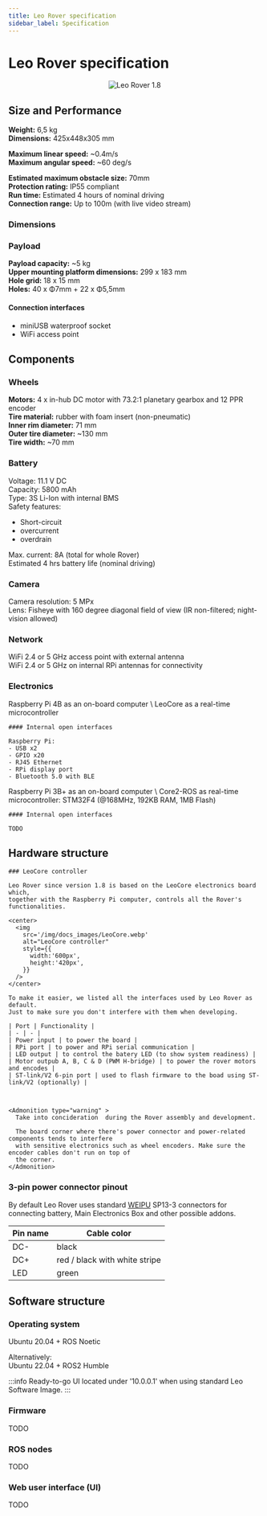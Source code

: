 ```yaml
---
title: Leo Rover specification
sidebar_label: Specification
---
```



# Leo Rover specification
<center>
  <img 
    src='/img/website_images/leo-rover.webp'
    alt="Leo Rover 1.8"
    style={{
      width:'500px',
      height:'350px',
      'object-fit':'cover',
      'object-position':'50% 70%',
    }}
  />
</center>

## Size and Performance

**Weight:** 6,5 kg \
**Dimensions:** 425x448x305 mm 

**Maximum linear speed:** ~0.4m/s \
**Maximum angular speed:** ~60 deg/s

**Estimated maximum obstacle size:** 70mm \
**Protection rating:** IP55 compliant \
**Run time:** Estimated 4 hours of nominal driving \
**Connection range:** Up to 100m (with live video stream)

### Dimensions

<center>
  <ThemedImage 
    alt="Leo Rover Dimensions"
    sources={{
      light: useBaseUrl('/img/docs_images/leo-rover_dimensions-black.webp'),
      dark: useBaseUrl('/img/docs_images/leo-rover_dimensions-white.webp'),
    }}
    width='600px'
    height='1008px'
  />
</center>

### Payload

**Payload capacity:** ~5 kg \
**Upper mounting platform dimensions:** 299 x 183 mm \
**Hole grid:** 18 x 15 mm \
**Holes:** 40 x Φ7mm + 22 x Φ5,5mm

#### Connection interfaces

- miniUSB waterproof socket 
- WiFi access point

## Components

### Wheels

**Motors:** 4 x in-hub DC motor with 73.2:1 planetary gearbox and 12 PPR encoder \
**Tire material:** rubber with foam insert (non-pneumatic) \
**Inner rim diameter:** 71 mm \
**Outer tire diameter:** ~130 mm \
**Tire width:** ~70 mm 

### Battery

Voltage: 11.1 V DC \
Capacity: 5800 mAh \
Type: 3S Li-Ion with internal BMS \
Safety features: 
- Short-circuit
- overcurrent
- overdrain 

Max. current: 8A (total for whole Rover) \
Estimated 4 hrs battery life (nominal driving)

### Camera

Camera resolution: 5 MPx \
Lens: Fisheye with 160 degree diagonal field of view (IR non-filtered; night-vision allowed)

### Network 

WiFi 2.4 or 5 GHz access point with external antenna \
WiFi 2.4 or 5 GHz on internal RPi antennas for connectivity

### Electronics

<Tabs groupId="leo-rover-version">
  <TabItem value='leo-1.8' label='Leo Rover v1.8'>
    Raspberry Pi 4B as an on-board computer \
    LeoCore as a real-time microcontroller

    #### Internal open interfaces 

    Raspberry Pi:
    - USB x2
    - GPIO x20
    - RJ45 Ethernet
    - RPi display port
    - Bluetooth 5.0 with BLE

  </TabItem>
  <TabItem value='leo-pre1.8' label='Leo Rover < v1.8'>
    Raspberry Pi 3B+ as an on-board computer \
    Core2-ROS as real-time microcontroller: STM32F4 (@168MHz, 192KB RAM, 1MB Flash)

    #### Internal open interfaces 

    TODO
  </TabItem>
</Tabs>

## Hardware structure

<Tabs groupId="leo-rover-version">
  <TabItem value='leo-1.8' label='Leo Rover v1.8'>
    <center>
      <ThemedImage 
        alt="Leo Rover 1.8 hardware diagram"
        sources={{
        light: useBaseUrl('/img/docs_images/leo-rover-v1.8_hardware-diagram_black.webp'),
        dark: useBaseUrl('/img/docs_images/leo-rover-v1.8_hardware-diagram_white.webp'),
      }}
      width='800px'
      height='484px'
      loading='eager'
      />
    </center>

    ### LeoCore controller

    Leo Rover since version 1.8 is based on the LeoCore electronics board which,
    together with the Raspberry Pi computer, controls all the Rover's functionalities.

    <center>
      <img 
        src='/img/docs_images/LeoCore.webp'
        alt="LeoCore controller"
        style={{
          width:'600px',
          height:'420px',
        }}
      />
    </center>

    To make it easier, we listed all the interfaces used by Leo Rover as default.
    Just to make sure you don't interfere with them when developing.

    | Port | Functionality |
    | - | - |
    | Power input | to power the board |
    | RPi port | to power and RPi serial communication |
    | LED output | to control the batery LED (to show system readiness) | 
    | Motor outpub A, B, C & D (PWM H-bridge) | to power the rover motors and encodes |
    | ST-link/V2 6-pin port | used to flash firmware to the boad using ST-link/V2 (optionally) |



    <Admonition type="warning" >
      Take into concideration  during the Rover assembly and development.

      The board corner where there's power connector and power-related components tends to interfere
      with sensitive electronics such as wheel encoders. Make sure the encoder cables don't run on top of
      the corner.
    </Admonition>
  </TabItem>
  <TabItem value='leo-pre1.8' label='Leo Rover < v1.8'>
    <center>
      <ThemedImage 
        alt="Leo Rover pre1.8 hardware diagram"
        sources={{
        light: useBaseUrl('/img/docs_images/leo-rover-pre1.8_hardware-diagram_black.webp'),
        dark: useBaseUrl('/img/docs_images/leo-rover-pre1.8_hardware-diagram_white.webp'),
      }}
      width='800px'
      height='575px'
      />
    </center>
  </TabItem>
</Tabs>

### 3-pin power connector pinout

By default Leo Rover uses standard [WEIPU](https://www.weipuconnector.com/) SP13-3 connectors
    for connecting battery, Main Electronics Box and other possible addons.


<center>
  <ThemedImage 
    alt="Weipu SP13-3 pinout"
    sources={{
      light: useBaseUrl('/img/docs_images/weipu_SP13-3_pinout_black.webp'),
      dark: useBaseUrl('/img/docs_images/weipu_SP13-3_pinout_white.webp'),
    }}
    width='400px'
    height='244px'    
  />
</center>

| Pin name | Cable color |
| - | - |
| DC- | black |
| DC+ | red / black with white stripe |
| LED | green |

## Software structure

<Tabs groupId="leo-rover-version">
  <TabItem value='leo-1.8' label='Leo Rover v1.8'>
    <center>
      <ThemedImage 
        alt="Leo Rover 1.8 software diagram"
        sources={{
        light: useBaseUrl('/img/docs_images/leo-rover-v1.8_software-diagram_black.webp'),
        dark: useBaseUrl('/img/docs_images/leo-rover-v1.8_software-diagram_white.webp'),
      }}
      width='800px'
      height='366px'
      />
    </center>
  </TabItem>
  <TabItem value='leo-pre1.8' label='Leo Rover < v1.8'>
    <center>
      <ThemedImage 
        alt="Leo Rover pre1.8 software diagram"
        sources={{
        light: useBaseUrl('/img/docs_images/leo-rover-pre1.8_software-diagram_black.webp'),
        dark: useBaseUrl('/img/docs_images/leo-rover-pre1.8_software-diagram_white.webp'),
      }}
      width='800px'
      height='353px'
      />
    </center>
  </TabItem>
</Tabs>

### Operating system

Ubuntu 20.04 + ROS Noetic

Alternatively: \
Ubuntu 22.04 + ROS2 Humble

:::info
Ready-to-go UI located under '10.0.0.1' when using standard Leo Software Image.
:::

### Firmware

TODO

### ROS nodes

TODO

### Web user interface (UI)

TODO

